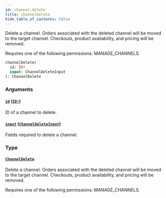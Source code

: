 ```yaml
---
id: channel-delete
title: channelDelete
hide_table_of_contents: false
---
```


Delete a channel. Orders associated with the deleted channel will be moved to the target channel. Checkouts, product availability, and pricing will be removed.

Requires one of the following permissions: MANAGE_CHANNELS.

```graphql
channelDelete(
  id: ID!
  input: ChannelDeleteInput
): ChannelDelete
```

### Arguments

#### [`id`](#) ([`ID!`](../../../developer/api-reference/scalars/id))

ID of a channel to delete.

#### [`input`](#) ([`ChannelDeleteInput`](../../../developer/api-reference/inputs/channel-delete-input))

Fields required to delete a channel.

### Type

#### [`ChannelDelete`](../../../developer/api-reference/objects/channel-delete)

Delete a channel. Orders associated with the deleted channel will be moved to the target channel. Checkouts, product availability, and pricing will be removed.

Requires one of the following permissions: MANAGE_CHANNELS.
